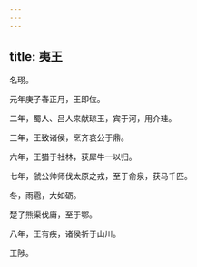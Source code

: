 ```yaml
---
---
---
```

title: 夷王
---



名珝。

元年庚子春正月，王即位。

二年，蜀人、吕人来献琼玉，宾于河，用介珪。

三年，王致诸侯，烹齐哀公于鼎。

六年，王猎于社林，获犀牛一以归。

七年，虢公帅师伐太原之戎，至于俞泉，获马千匹。

冬，雨雹，大如砺。

楚子熊渠伐庸，至于鄂。

八年，王有疾，诸侯祈于山川。

王陟。